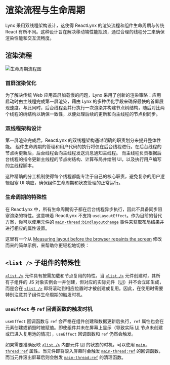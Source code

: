 
# 渲染流程与生命周期

Lynx 采用双线程架构设计，这使得 ReactLynx 的渲染流程和组件生命周期与传统 React 有所不同。这种设计旨在解决移动端性能瓶颈，通过合理的线程分工来确保渲染性能和交互流畅度。

## 渲染流程

![生命周期流程图](https://lf-lynx.tiktok-cdns.com/obj/lynx-artifacts-oss-sg/lynx-website/assets/lifecycle-init-render-v2.png)

### 首屏渲染优化

为了解决传统 Web 应用首屏加载慢的问题，Lynx 采用了创新的渲染策略：应用启动时由主线程完成第一屏渲染，藉由 Lynx 的多种优化手段来确保最快的首屏展现速度。与此同时，后台线程会并行执行一次渲染并构建节点树结构，随后对比两个线程的树结构以确保一致性，以便处理后续的更新和向主线程的节点树同步。

### 双线程架构设计

第一屏渲染完成后，ReactLynx 的双线程架构通过明确的职责划分来提升整体性能。
组件生命周期的管理和用户代码的执行将仅在后台线程进行。在后台线程的节点树更新后，后台线程会向主线程发送消息通知主线程。
而主线程负责根据后台线程的指令更新主线程的节点树结构、计算布局并绘制 UI，以及执行用户编写的主线程脚本。

这种精确的分工机制使得每个线程都能专注于自己的核心职责，避免复杂的用户逻辑阻塞 UI 响应，确保组件生命周期和状态管理的正常运行。

### 生命周期的特殊性

在 ReactLynx 中，所有生命周期钩子都在后台线程异步执行，因此不具备同步阻塞渲染的特性。这意味着 ReactLynx 不支持 `useLayoutEffect`。作为目前的替代方案，你可以使用元件的 [`main-thread:bindlayoutchange`](/api/elements/built-in/view.html#bindlayoutchange) 事件来获取布局结果并进行相应的属性设置。

这里有一个从 [Measuring layout before the browser repaints the screen](https://react.dev/reference/react/useLayoutEffect#measuring-layout-before-the-browser-repaints-the-screen) 修改而来的简单示例，来帮助你更轻松地切换：

<Go
  example="react-lifecycle"
  img="https://lf-lynx.tiktok-cdns.com/obj/lynx-artifacts-oss-sg/lynx-website/assets/doc/react/react-lifecycle-measure.gif"
  defaultEntryFile="dist/measuring-layout.lynx.bundle"
  defaultFile="src/measuring-layout/Tooltip.tsx"
  entry="src/measuring-layout"
  highlight="{4-18}"
/>

## `<list />` 子组件的特殊性

[`<list />`] 元件具有按需加载和节点复用的特性。当 [`<list />`] 元件创建时，其所有子组件的 JS 对象实例会一并创建，但对应的实际元件（[UI]）并不会立即生成，而是会在 [`<list />`] 即将滚动到相应位置时才被创建或复用。因此，在使用时需要特别注意其子组件生命周期的触发时机。

### `useEffect` 与 `ref` 回调函数的触发时机

`useEffect` 回调函数与 `ref` 会严格在组件创建和数据更新后执行，`ref` 属性也会在元素创建或销毁时被赋值。即使组件并未在屏幕上显示（导致实际 [UI] 节点未创建或已进入复用池的情况），`useEffect` 回调函数和 `ref` 仍然会触发。

如果需要准确反映 [`<list />`] 内部元件 [UI] 的状态的时机，可以使用 [`main-thread:ref`] 属性。当元件即将滚入屏幕时会触发 [`main-thread:ref`] 的回调函数，而当元件滚出屏幕后则会触发 [`main-thread:ref`] 的清理函数。

[`<list />`]: /api/elements/built-in/list
[UI]: /guide/spec.html#ui
[`main-thread:ref`]: /react/main-thread-script.html#通过main-threadref-获取节点对象
